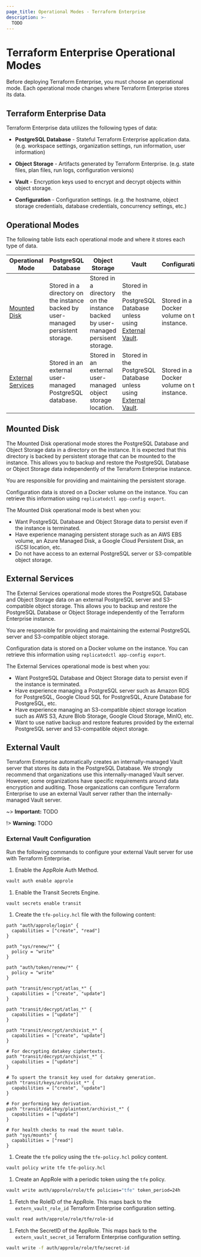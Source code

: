 ```yaml
---
page_title: Operational Modes - Terraform Enterprise
description: >-
  TODO
---
```


# Terraform Enterprise Operational Modes

Before deploying Terraform Enterprise, you must choose an operational mode.
Each operational mode changes where Terraform Enterprise stores its data.

## Terraform Enterprise Data

Terraform Enterprise data utilizes the following types of data:

- **PostgreSQL Database** - Stateful Terraform Enterprise application data. (e.g. workspace settings, organization settings, run information, user information)

- **Object Storage** - Artifacts generated by Terraform Enterprise. (e.g. state files, plan files, run logs, configuration versions)

- **Vault** - Encryption keys used to encrypt and decrypt objects within object storage.

- **Configuration** - Configuration settings. (e.g. the hostname, object storage credentials, database credentials, concurrency settings, etc.)

## Operational Modes

The following table lists each operational mode and where it stores each type of data.

| Operational Mode                        | PostgreSQL Database                                                              | Object Storage                                                                  | Vault                                                                             | Configuration                              |
| --------------------------------------- | -------------------------------------------------------------------------------- | ------------------------------------------------------------------------------- | --------------------------------------------------------------------------------- | ------------------------------------------ |
| [Mounted Disk](#mounted-disk)           | Stored in a directory on the instance backed by user-managed persistent storage. | Stored in a directory on the instance backed by user-managed persisent storage. | Stored in the PostgreSQL Database unless using [External Vault](#external-vault). | Stored in a Docker volume on the instance. |
| [External Services](#external-services) | Stored in an external user-managed PostgreSQL database.                          | Stored in an external user-managed object storage location.                     | Stored in the PostgreSQL Database unless using [External Vault](#external-vault). | Stored in a Docker volume on the instance. |

## Mounted Disk

The Mounted Disk operational mode stores the PostgreSQL Database and Object Storage data in a directory on the instance. It is expected that this directory is backed by persistent storage that can be mounted to the instance. This allows you to backup and restore the PostgreSQL Database or Object Storage data independently of the Terraform Enterprise instance.

You are responsible for providing and maintaining the persistent storage.

Configuration data is stored on a Docker volume on the instance. You can retrieve this information using `replicatedctl app-config export`.

The Mounted Disk operational mode is best when you:

- Want PostgreSQL Database and Object Storage data to persist even if the instance is terminated.
- Have experience managing persistent storage such as an AWS EBS volume, an Azure Managed Disk, a Google Cloud Persistent Disk, an iSCSI location, etc.
- Do not have access to an external PostgreSQL server or S3-compatible object storage.

## External Services

The External Services operational mode stores the PostgreSQL Database and Object Storage data on an external PostgreSQL server and S3-compatible object storage. This allows you to backup and restore the PostgreSQL Database or Object Storage independently of the Terraform Enterprise instance.

You are responsible for providing and maintaining the external PostgreSQL server and S3-compatible object storage.

Configuration data is stored on a Docker volume on the instance. You can retrieve this information using `replicatedctl app-config export`.

The External Services operational mode is best when you:

- Want PostgreSQL Database and Object Storage data to persist even if the instance is terminated.
- Have experience managing a PostgreSQL server such as Amazon RDS for PostgreSQL, Google Cloud SQL for PostgreSQL, Azure Database for PostgreSQL, etc.
- Have experience managing an S3-compatible object storage location such as AWS S3, Azure Blob Storage, Google Cloud Storage, MinIO, etc.
- Want to use native backup and restore features provided by the external PostgreSQL server and S3-compatible object storage.

## External Vault

Terraform Enterprise automatically creates an internally-managed Vault server that stores its data in the PostgreSQL Database. We strongly recommend that organizations use this internally-managed Vault server. However, some organizations have specific requirements around data encryption and auditing. Those organizations can configure Terraform Enterprise to use an external Vault server rather than the internally-managed Vault server.

~> **Important:** TODO

!> **Warning:** TODO

### External Vault Configuration

Run the following commands to configure your external Vault server for use with Terraform Enterprise.

1. Enable the AppRole Auth Method.

  ```sh
  vault auth enable approle
  ```

1. Enable the Transit Secrets Engine.

  ```sh
  vault secrets enable transit
  ```

1. Create the `tfe-policy.hcl` file with the following content:

  ```hcl
  path "auth/approle/login" {
    capabilities = ["create", "read"]
  }

  path "sys/renew/*" {
    policy = "write"
  }

  path "auth/token/renew/*" {
    policy = "write"
  }

  path "transit/encrypt/atlas_*" {
    capabilities = ["create", "update"]
  }

  path "transit/decrypt/atlas_*" {
    capabilities = ["update"]
  }

  path "transit/encrypt/archivist_*" {
    capabilities = ["create", "update"]
  }

  # For decrypting datakey ciphertexts.
  path "transit/decrypt/archivist_*" {
    capabilities = ["update"]
  }

  # To upsert the transit key used for datakey generation.
  path "transit/keys/archivist_*" {
    capabilities = ["create", "update"]
  }

  # For performing key derivation.
  path "transit/datakey/plaintext/archivist_*" {
    capabilities = ["update"]
  }

  # For health checks to read the mount table.
  path "sys/mounts" {
    capabilities = ["read"]
  }
  ```

1. Create the `tfe` policy using the `tfe-policy.hcl` policy content.

  ```sh
  vault policy write tfe tfe-policy.hcl
  ```

1. Create an AppRole with a periodic token using the `tfe` policy.

  ```sh
  vault write auth/approle/role/tfe policies="tfe" token_period=24h
  ```

1. Fetch the RoleID of the AppRole. This maps back to the `extern_vault_role_id` Terraform Enterprise configuration setting.

  ```sh
  vault read auth/approle/role/tfe/role-id
  ```

1. Fetch the SecretID of the AppRole. This maps back to the `extern_vault_secret_id` Terraform Enterprise configuration setting.

  ```sh
  vault write -f auth/approle/role/tfe/secret-id
  ```
